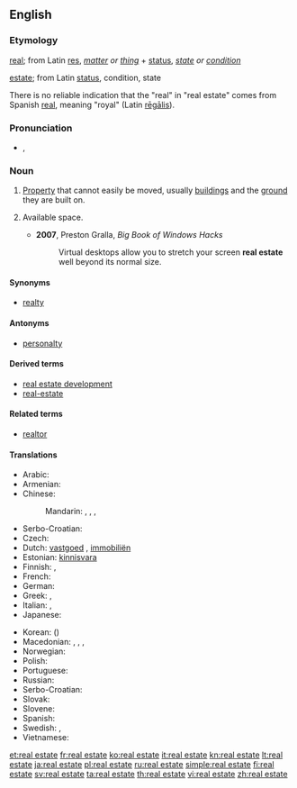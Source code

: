 {{also|real-estate}}
==English==

{{wikipedia}}

===Etymology===
[[real]]; from Latin [[res]], ''[[matter]] or [[thing]]'' + [[status]], ''[[state]] or [[condition]]''

[[estate]]; from Latin [[status]], condition, state

There is no reliable indication that the "real" in "real estate" comes from Spanish [[real]], meaning "royal" (Latin [[regalis|rēgālis]]).

===Pronunciation===
* {{enPR|/rēl' əstāt"/}}, {{IPA|/ˈriːl əˌsteɪt/}}

===Noun===
{{en-noun|-|head=[[real]] [[estate]]}}

# [[property|Property]] that cannot easily be moved, usually [[building]]s and the [[ground]] they are built on.
# {{informal|loosely}} Available space.
#* '''2007''', Preston Gralla, ''Big Book of Windows Hacks''
#*: Virtual desktops allow you to stretch your screen '''real estate''' well beyond its normal size.

====Synonyms====
* [[realty]]

====Antonyms====
* [[personalty]]

====Derived terms====
* [[real estate development]]
* [[real-estate]]

====Related terms====
* [[realtor]]

====Translations====
{{rfc-tsort|duplicate language: Serbo-Croatian}}
{{trans-top|property that cannot easily be moved}}
* Arabic: {{t-|ar|عقار|m|tr=3aqaar}}
* Armenian: {{t-|hy|անշարժ գույք|tr=anšarž guyk’}}
* Chinese:
*: Mandarin: {{t|cmn|不動產|tr=|sc=Hani}}, {{t|cmn|不动产|tr=bùdòngchǎn|sc=Hani}}, {{t-|cmn|房地產|sc=Hani}}, {{t-|cmn|房地产|tr=fángdìchǎn|sc=Hani}}
* Serbo-Croatian: {{t-|sh|nekretnine|f|p}}
* Czech: {{t+|cs|nemovitost|f}}
* Dutch: [[vastgoed]] {{n}}, [[immobiliën]] {{m|p}}
* Estonian: [[kinnisvara]]
* Finnish: {{t+|fi|kiinteistö}}, {{t-|fi|maaomaisuus}}
* French: {{t+|fr|immeuble|m}}
* German: {{t+|de|Immobilie|f}}
* Greek: {{t+|el|ακίνητο|n}}, {{t-|el|ακίνητη περιουσία|f}}
* Italian: {{t+|it|proprietà|f}}, {{t+|it|immobile|m}}
* Japanese: {{t+|ja|不動産|tr=ふどうさん, fudōsan}}
{{trans-mid}}
* Korean: {{t+|ko|부동산|tr=budongsan}} ({{t+|ko|不動產}})
* Macedonian: {{qualifier|for a particular property}} {{t-|mk|недвижнина|f|tr=nedvížnina}}, {{t-|mk|недвижност|f|tr=nédvížnost}}, {{qualifier|real estate in general}} {{t-|mk|недвижнини|p|tr=nedvížnini}}, {{t-|mk|недвижности|p|tr=nedvížnosti}}
* Norwegian: {{t-|no|fast eiendom}}
* Polish: {{t-|pl|nieruchomość|f}}
* Portuguese: {{t+|pt|imóvel|m}}
* Russian: {{t+|ru|недвижимость|f|tr=nedvížimost'}}
* Serbo-Croatian: {{t-|sh|nekretnine|f|p}}
* Slovak: {{t-|sk|nehnuteľnosť|f}}
* Slovene: {{t-|sl|nepremičnine|f|p}}
* Spanish: {{t-|es|bien inmueble|m}} {{t+|es|bien raíz|m}}
* Swedish: {{t-|sv|fast egendom|c}}, {{t+|sv|fastighet|c}}
* Vietnamese: {{t+|vi|bất động sản}}
{{trans-bottom}}

[[et:real estate]]
[[fr:real estate]]
[[ko:real estate]]
[[it:real estate]]
[[kn:real estate]]
[[lt:real estate]]
[[ja:real estate]]
[[pl:real estate]]
[[ru:real estate]]
[[simple:real estate]]
[[fi:real estate]]
[[sv:real estate]]
[[ta:real estate]]
[[th:real estate]]
[[vi:real estate]]
[[zh:real estate]]